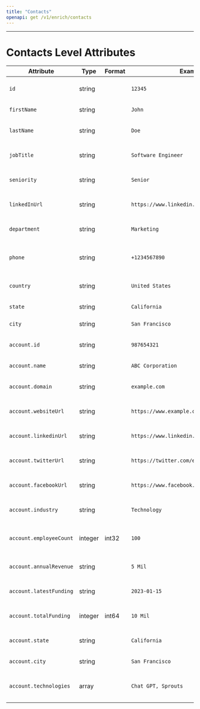 ```yaml
---
title: "Contacts"
openapi: get /v1/enrich/contacts
---
```

---
# Contacts Level Attributes
| Attribute                   | Type    | Format | Example              | Description                                       |
|-----------------------------|---------|--------|----------------------|---------------------------------------------------|
| `id`                        | string  |        | `12345`              | Unique identifier associated with a record.        |
| `firstName`                 | string  |        | `John`               | First name of an individual.                       |
| `lastName`                  | string  |        | `Doe`                | Last name or surname of an individual.             |
| `jobTitle`                  | string  |        | `Software Engineer`  | Job or professional title/position.                |
| `seniority`                 | string  |        | `Senior`             | Level of seniority or rank within an organization. |
| `linkedInUrl`               | string  |        | `https://www.linkedin.com/in/johndoe` | URL pointing to an individual's LinkedIn profile.  |
| `department`                | string  |        | `Marketing`          | Department or division within an organization.     |
| `phone`                     | string  |        | `+1234567890`        | Phone number associated with an individual/contact.|
| `country`                   | string  |        | `United States`      | Country of residence or origin.                    |
| `state`                     | string  |        | `California`         | State or region within a country.                  |
| `city`                      | string  |        | `San Francisco`      | City where an individual resides.                  |
| `account.id`                | string  |        | `987654321`          | Unique identifier associated with the account.     |
| `account.name`              | string  |        | `ABC Corporation`    | Name of the account.                               |
| `account.domain`            | string  |        | `example.com`        | Domain associated with the account.                |
| `account.websiteUrl`        | string  |        | `https://www.example.com` | URL of the account's website.              |
| `account.linkedinUrl`       | string  |        | `https://www.linkedin.com/company/example` | URL pointing to the account's LinkedIn page.       |
| `account.twitterUrl`        | string  |        | `https://twitter.com/example` | URL pointing to the account's Twitter profile.     |
| `account.facebookUrl`       | string  |        | `https://www.facebook.com/example` | URL pointing to the account's Facebook page.  |
| `account.industry`          | string  |        | `Technology`         | Industry or sector associated with the account.    |
| `account.employeeCount`     | integer | int32  | `100`                | Number of employees working for the account.       |
| `account.annualRevenue`     | string  |        | `5 Mil`              | Annual revenue associated with the account.        |
| `account.latestFunding`     | string  |        | `2023-01-15`         | Information about the latest funding of the account|
| `account.totalFunding`      | integer | int64  | `10 Mil`             | Total funding received by the account.             |
| `account.state`             | string  |        | `California`         | State or region associated with the account.       |
| `account.city`              | string  |        | `San Francisco`      | City associated with the account.                  |
| `account.technologies`      | array   |        | `Chat GPT, Sprouts`  | Array of technologies associated with the account. |
